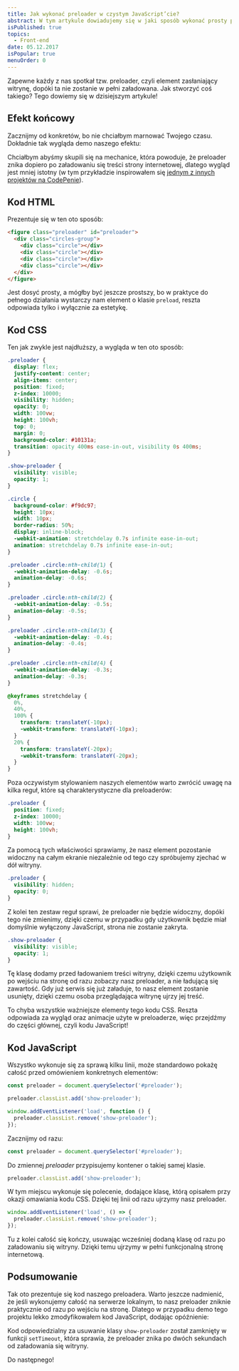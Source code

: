 ```yaml
---
title: Jak wykonać preloader w czystym JavaScript’cie?
abstract: W tym artykule dowiadujemy się w jaki sposób wykonać prosty preloader w czystym JavaScript'cie, który chowa się po załadowaniu treści strony internetowej.
isPublished: true
topics:
  - Front-end
date: 05.12.2017
isPopular: true
menuOrder: 0
---
```


Zapewne każdy z nas spotkał tzw. preloader, czyli element zasłaniający witrynę, dopóki ta nie zostanie w pełni załadowana. Jak stworzyć coś takiego? Tego dowiemy się w dzisiejszym artykule!

## Efekt końcowy

Zacznijmy od konkretów, bo nie chciałbym marnować Twojego czasu. Dokładnie tak wygląda demo naszego efektu:


<CodePenIframe id="qBXErEO" title="Preloader w czystym JS" />

Chciałbym abyśmy skupili się na mechanice, która powoduje, że preloader znika dopiero po załadowaniu się treści strony internetowej, dlatego wygląd jest mniej istotny (w tym przykładzie inspirowałem się [jednym z innych projektów na CodePenie](https://codepen.io/yayteejay/pen/hmalA?page=5&)).

## Kod HTML

Prezentuje się w ten oto sposób:

```html
<figure class="preloader" id="preloader">
  <div class="circles-group">
    <div class="circle"></div>
    <div class="circle"></div>
    <div class="circle"></div>
    <div class="circle"></div>
  </div>
</figure>
```

Jest dosyć prosty, a mógłby być jeszcze prostszy, bo w praktyce do pełnego działania wystarczy nam element o klasie `preload`, reszta odpowiada tylko i wyłącznie za estetykę.

## Kod CSS

Ten jak zwykle jest najdłuższy, a wygląda w ten oto sposób:

```css
.preloader {
  display: flex;
  justify-content: center;
  align-items: center;
  position: fixed;
  z-index: 10000;
  visibility: hidden;
  opacity: 0;
  width: 100vw;
  height: 100vh;
  top: 0;
  margin: 0;
  background-color: #10131a;
  transition: opacity 400ms ease-in-out, visibility 0s 400ms;
}

.show-preloader {
  visibility: visible;
  opacity: 1;
}

.circle {
  background-color: #f9dc97;
  height: 10px;
  width: 10px;
  border-radius: 50%;
  display: inline-block;
  -webkit-animation: stretchdelay 0.7s infinite ease-in-out;
  animation: stretchdelay 0.7s infinite ease-in-out;
}

.preloader .circle:nth-child(1) {
  -webkit-animation-delay: -0.6s;
  animation-delay: -0.6s;
}

.preloader .circle:nth-child(2) {
  -webkit-animation-delay: -0.5s;
  animation-delay: -0.5s;
}

.preloader .circle:nth-child(3) {
  -webkit-animation-delay: -0.4s;
  animation-delay: -0.4s;
}

.preloader .circle:nth-child(4) {
  -webkit-animation-delay: -0.3s;
  animation-delay: -0.3s;
}

@keyframes stretchdelay {
  0%,
  40%,
  100% {
    transform: translateY(-10px);
    -webkit-transform: translateY(-10px);
  }
  20% {
    transform: translateY(-20px);
    -webkit-transform: translateY(-20px);
  }
}
```

Poza oczywistym stylowaniem naszych elementów warto zwrócić uwagę na kilka reguł, które są charakterystyczne dla preloaderów:

```css
.preloader {
  position: fixed;
  z-index: 10000;
  width: 100vw;
  height: 100vh;
}
```

Za pomocą tych właściwości sprawiamy, że nasz element pozostanie widoczny na całym ekranie niezależnie od tego czy spróbujemy zjechać w dół witryny.

```css
.preloader {
  visibility: hidden;
  opacity: 0;
}
```

Z kolei ten zestaw reguł sprawi, że preloader nie będzie widoczny, dopóki tego nie zmienimy, dzięki czemu w przypadku gdy użytkownik będzie miał domyślnie wyłączony JavaScript, strona nie zostanie zakryta.

```css
.show-preloader {
  visibility: visible;
  opacity: 1;
}
```

Tę klasę dodamy przed ładowaniem treści witryny, dzięki czemu użytkownik po wejściu na stronę od razu zobaczy nasz preloader, a nie ładującą się zawartość. Gdy już serwis się już załaduje, to nasz element zostanie usunięty, dzięki czemu osoba przeglądająca witrynę ujrzy jej treść.

To chyba wszystkie ważniejsze elementy tego kodu CSS. Reszta odpowiada za wygląd oraz animacje użyte w preloaderze, więc przejdźmy do części głównej, czyli kodu JavaScript!


<NewsletterInterlude />

## Kod JavaScript

Wszystko wykonuje się za sprawą kilku linii, może standardowo pokażę całość przed omówieniem konkretnych elementów:

```js
const preloader = document.querySelector('#preloader');

preloader.classList.add('show-preloader');

window.addEventListener('load', function () {
  preloader.classList.remove('show-preloader');
});
```

Zacznijmy od razu:

```js
const preloader = document.querySelector('#preloader');
```

Do zmiennej _preloader_ przypisujemy kontener o takiej samej klasie.

```js
preloader.classList.add('show-preloader');
```

W tym miejscu wykonuje się polecenie, dodające klasę, którą opisałem przy okazji omawiania kodu CSS. Dzięki tej linii od razu ujrzymy nasz preloader.

```js
window.addEventListener('load', () => {
  preloader.classList.remove('show-preloader');
});
```

Tu z kolei całość się kończy, usuwając wcześniej dodaną klasę od razu po załadowaniu się witryny. Dzięki temu ujrzymy w pełni funkcjonalną stronę internetową.

## Podsumowanie

Tak oto prezentuje się kod naszego preloadera. Warto jeszcze nadmienić, że jeśli wykonujemy całość na serwerze lokalnym, to nasz preloader zniknie praktycznie od razu po wejściu na stronę. Dlatego w przypadku demo tego projektu lekko zmodyfikowałem kod JavaScript, dodając opóźnienie:

<CodePenIframe id="qBXErEO" title="Preloader w czystym JS" />

Kod odpowiedzialny za usuwanie klasy `show-preloader` został zamknięty w funkcji `setTimeout`, która sprawia, że preloader znika po dwóch sekundach od załadowania się witryny.

Do następnego!
